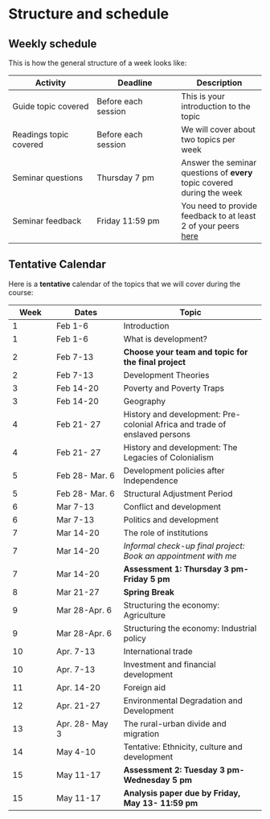 # Structure and schedule

## Weekly schedule

This is how the general structure of a week looks like:

| Activity | Deadline | Description |
| -----------| -----------| -----------|
Guide topic covered | Before each session | This is your introduction to the topic |
Readings topic covered | Before each session | We will cover about two topics per week |
Seminar questions |  Thursday 7 pm | Answer the seminar questions of **every** topic covered during the week |
Seminar feedback | Friday 11:59 pm | You need to provide feedback to at least 2 of your peers [here](https://app.eduflow.com/join/C38K2B) |

## Tentative Calendar

Here is a **tentative** calendar of the topics that we will cover during the course:


| Week | Dates | Topic |
| ------| ---------| -------------------|
| 1 | Feb 1-6 | Introduction
| 1 | Feb 1-6 | What is development? |
| 2 | Feb 7-13 | **Choose your team and topic for the final project** |
| 2 | Feb 7-13 | Development Theories | 
| 3 | Feb 14-20 | Poverty and Poverty Traps | 
| 3 | Feb 14-20  | Geography | 
| 4 | Feb 21- 27 | History and development: Pre-colonial Africa and trade of enslaved persons | 
| 4 | Feb 21- 27 | History and development: The Legacies of Colonialism | 
| 5 | Feb 28- Mar. 6 | Development policies after Independence | 
| 5 | Feb 28- Mar. 6 | Structural Adjustment Period | 
| 6 | Mar 7-13 | Conflict and development | 
| 6 | Mar 7-13 | Politics and development | 
| 7 | Mar 14-20 | The role of institutions | 
| 7 | Mar 14-20 | *Informal check-up final project: Book an appointment with me* |
| 7 | Mar 14-20 | **Assessment 1: Thursday 3 pm- Friday 5 pm** |
| 8 | Mar 21-27 | **Spring Break** |
| 9 | Mar 28-Apr. 6 | Structuring the economy: Agriculture | 
| 9 | Mar 28-Apr. 6 | Structuring the economy: Industrial policy | 
| 10 | Apr. 7-13 | International trade | 
| 10 | Apr. 7-13 | Investment and financial development |
| 11 | Apr. 14-20 | Foreign aid |
| 12 | Apr. 21-27 | Environmental Degradation and Development |
| 13 | Apr. 28- May 3 | The rural-urban divide and migration |
| 14 | May 4-10 | Tentative: Ethnicity, culture and development 
| 15 | May 11-17 | **Assessment 2: Tuesday 3 pm- Wednesday 5 pm** ||
| 15 | May 11-17 | **Analysis paper due by Friday, May 13- 11:59 pm** |


